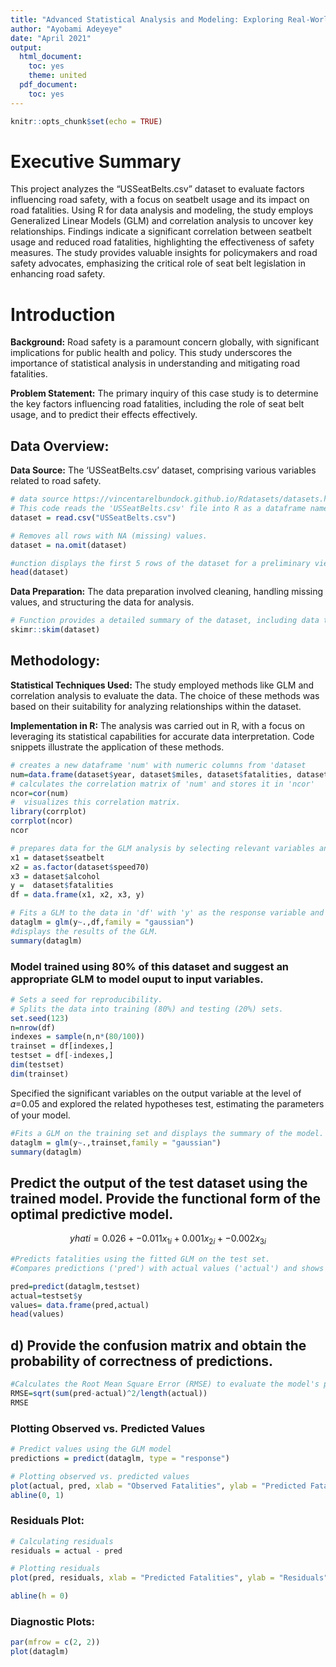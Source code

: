 ```yaml
---
title: "Advanced Statistical Analysis and Modeling: Exploring Real-World Data with R"
author: "Ayobami Adeyeye"
date: "April 2021"
output:
  html_document:
    toc: yes
    theme: united
  pdf_document:
    toc: yes
---
```


```r
knitr::opts_chunk$set(echo = TRUE)
```
# Executive Summary

This project analyzes the "USSeatBelts.csv" dataset to evaluate factors influencing road safety, with a focus on seatbelt usage and its impact on road fatalities. Using R for data analysis and modeling, the study employs Generalized Linear Models (GLM) and correlation analysis to uncover key relationships. Findings indicate a significant correlation between seatbelt usage and reduced road fatalities, highlighting the effectiveness of safety measures. The study provides valuable insights for policymakers and road safety advocates, emphasizing the critical role of seat belt legislation in enhancing road safety.

# Introduction

**Background:** Road safety is a paramount concern globally, with significant implications for public health and policy. This study underscores the importance of statistical analysis in understanding and mitigating road fatalities.

**Problem Statement:** The primary inquiry of this case study is to determine the key factors influencing road fatalities, including the role of seat belt usage, and to predict their effects effectively.


## Data Overview:

**Data Source:** The 'USSeatBelts.csv' dataset, comprising various variables related to road safety.
```r
# data source https://vincentarelbundock.github.io/Rdatasets/datasets.html
# This code reads the 'USSeatBelts.csv' file into R as a dataframe named 'dataset'
dataset = read.csv("USSeatBelts.csv")

# Removes all rows with NA (missing) values.
dataset = na.omit(dataset)

#unction displays the first 5 rows of the dataset for a preliminary view.
head(dataset)

```

**Data Preparation:** The data preparation involved cleaning, handling missing values, and structuring the data for analysis.
```r
# Function provides a detailed summary of the dataset, including data types, missing values, and basic statistics
skimr::skim(dataset)
```

## Methodology:

**Statistical Techniques Used:** The study employed methods like GLM and correlation analysis to evaluate the data. The choice of these methods was based on their suitability for analyzing relationships within the dataset.

**Implementation in R:** The analysis was carried out in R, with a focus on leveraging its statistical capabilities for accurate data interpretation. Code snippets illustrate the application of these methods.

```r
# creates a new dataframe 'num' with numeric columns from 'dataset
num=data.frame(dataset$year, dataset$miles, dataset$fatalities, dataset$seatbelt, dataset$income, dataset$age)
# calculates the correlation matrix of 'num' and stores it in 'ncor'
ncor=cor(num)
#  visualizes this correlation matrix.
library(corrplot)
corrplot(ncor)
ncor
```

```r
# prepares data for the GLM analysis by selecting relevant variables and creating a new dataframe 'df'
x1 = dataset$seatbelt
x2 = as.factor(dataset$speed70)
x3 = dataset$alcohol
y =  dataset$fatalities
df = data.frame(x1, x2, x3, y)

```

```r
# Fits a GLM to the data in 'df' with 'y' as the response variable and other columns as predictors.
dataglm = glm(y~.,df,family = "gaussian")
#displays the results of the GLM.
summary(dataglm)
```

### Model trained using 80% of this dataset and suggest an appropriate GLM to model ouput to input variables.  

```r
# Sets a seed for reproducibility.
# Splits the data into training (80%) and testing (20%) sets.
set.seed(123)
n=nrow(df)
indexes = sample(n,n*(80/100))
trainset = df[indexes,]
testset = df[-indexes,]
dim(testset)
dim(trainset)
```

Specified the significant variables on the output variable at the level of 𝛼=0.05 and explored the related hypotheses test, estimating the parameters of your model.

```r
#Fits a GLM on the training set and displays the summary of the model.
dataglm = glm(y~.,trainset,family = "gaussian")
summary(dataglm)

```
## Predict the output of the test dataset using the trained model. Provide the functional form of the optimal predictive            model. 

$$yhati=0.026+-0.011x_{1i}+0.001x_{2i}+-0.002x_{3i}$$

```r
#Predicts fatalities using the fitted GLM on the test set.
#Compares predictions ('pred') with actual values ('actual') and shows the first few predictions.

pred=predict(dataglm,testset)
actual=testset$y
values= data.frame(pred,actual)
head(values)
```


## d)	Provide the confusion matrix and obtain the probability of correctness of predictions. 

```r
#Calculates the Root Mean Square Error (RMSE) to evaluate the model's predictive accuracy.
RMSE=sqrt(sum(pred-actual)^2/length(actual))
RMSE

```

### Plotting Observed vs. Predicted Values
```r
# Predict values using the GLM model
predictions = predict(dataglm, type = "response")

# Plotting observed vs. predicted values
plot(actual, pred, xlab = "Observed Fatalities", ylab = "Predicted Fatalities", main = "Observed vs Predicted Fatalities")
abline(0, 1)

```

### Residuals Plot:
```r
# Calculating residuals
residuals = actual - pred

# Plotting residuals
plot(pred, residuals, xlab = "Predicted Fatalities", ylab = "Residuals", main = "Residuals vs Predicted Fatalities")

abline(h = 0)

```

### Diagnostic Plots:
```r
par(mfrow = c(2, 2))
plot(dataglm)

```




